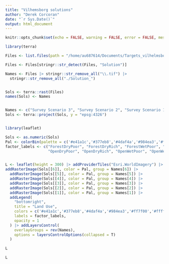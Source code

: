 ```yaml
---
title: "Vilhemsborg solutions"
author: "Derek Corcoran"
date: "`r Sys.Date()`"
output: html_document
---
```


```r
knitr::opts_chunk$set(echo = FALSE, warning = FALSE, error = FALSE, message = FALSE)

library(terra)

Files <- list.files(path = "/home/au687614/Documents/Targets_vilhelmsborg_community/", pattern = "\\.tif$", full.names = T)

Files <- Files[stringr::str_detect(Files, "Solution")]

Names <- Files |> stringr::str_remove_all("\\.tif") |> 
  stringr::str_remove_all("./Solution_")


Sols <- terra::rast(Files)
names(Sols) <- Names


Names <- c("Survey Scenario 3", "Survey Scenario 2", "Survey Scenario 1", "Database Scenario 3", "Database Scenario 2", "Database Scenario 1")
Sols <- terra::project(Sols, y = "epsg:4326")


library(leaflet)

Sols <- as.numeric(Sols)
Pal <- colorBin(palette = c('#e41a1c','#377eb8','#4daf4a','#984ea3','#ff7f00','#ffff33','#a65628','#f781bf'), domain = values((Sols)[[1]]), na.color = "transparent")
factor_labels <- c("ForestDryPoor", "ForestDryRich", "ForestWetPoor", "ForestWetRich", 
                   "OpenDryPoor", "OpenDryRich", "OpenWetPoor", "OpenWetRich") 


L <- leaflet(height = 300) |> addProviderTiles("Esri.WorldImagery") |> 
addRasterImage(Sols[[6]], color = Pal, group = Names[6]) |>  
  addRasterImage(Sols[[5]], color = Pal, group = Names[5]) |> 
  addRasterImage(Sols[[4]], color = Pal, group = Names[4]) |>
  addRasterImage(Sols[[3]], color = Pal, group = Names[3]) |> 
  addRasterImage(Sols[[2]], color = Pal, group = Names[2]) |>
  addRasterImage(Sols[[1]], color = Pal, group = Names[1]) |>
  addLegend(
    "bottomright",
    title = "Land Use",
    colors = c('#e41a1c','#377eb8','#4daf4a','#984ea3','#ff7f00','#ffff33','#a65628','#f781bf'),
    labels = factor_labels,
    opacity = 1
  ) |> addLayersControl(
    overlayGroups = rev(Names),
    options = layersControlOptions(collapsed = T)
  )

L
```


```r
L
```

